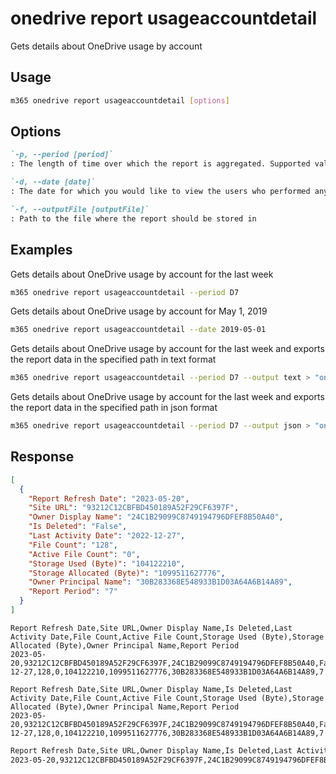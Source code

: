 
# onedrive report usageaccountdetail

Gets details about OneDrive usage by account

## Usage

```sh
m365 onedrive report usageaccountdetail [options]
```

## Options

```md defintion-list
`-p, --period [period]`
: The length of time over which the report is aggregated. Supported values `D7`, `D30`, `D90`, `D180`.

`-d, --date [date]`
: The date for which you would like to view the users who performed any activity. Supported date format is YYYY-MM-DD. Specify the date or period, but not both`

`-f, --outputFile [outputFile]`
: Path to the file where the report should be stored in
```

<Global />

## Examples

Gets details about OneDrive usage by account for the last week

```sh
m365 onedrive report usageaccountdetail --period D7
```

Gets details about OneDrive usage by account for May 1, 2019

```sh
m365 onedrive report usageaccountdetail --date 2019-05-01
```

Gets details about OneDrive usage by account for the last week and exports the report data in the specified path in text format

```sh
m365 onedrive report usageaccountdetail --period D7 --output text > "onedriveusageaccountdetail.txt"
```

Gets details about OneDrive usage by account for the last week and exports the report data in the specified path in json format

```sh
m365 onedrive report usageaccountdetail --period D7 --output json > "onedriveusageaccountdetail.json"
```

## Response

<Tabs>
  <TabItem value="JSON">

  ```json
  [
    {
      "Report Refresh Date": "2023-05-20",
      "Site URL": "93212C12CBFBD450189A52F29CF6397F",
      "Owner Display Name": "24C1B29099C8749194796DFEF8B50A40",
      "Is Deleted": "False",
      "Last Activity Date": "2022-12-27",
      "File Count": "128",
      "Active File Count": "0",
      "Storage Used (Byte)": "104122210",
      "Storage Allocated (Byte)": "1099511627776",
      "Owner Principal Name": "30B283368E548933B1D03A64A6B14A89",
      "Report Period": "7"
    }
  ]
  ```

  </TabItem>
  <TabItem value="Text">

  ```text
  Report Refresh Date,Site URL,Owner Display Name,Is Deleted,Last Activity Date,File Count,Active File Count,Storage Used (Byte),Storage Allocated (Byte),Owner Principal Name,Report Period
  2023-05-20,93212C12CBFBD450189A52F29CF6397F,24C1B29099C8749194796DFEF8B50A40,False,2022-12-27,128,0,104122210,1099511627776,30B283368E548933B1D03A64A6B14A89,7
  ```

  </TabItem>
  <TabItem value="CSV">

  ```csv
  Report Refresh Date,Site URL,Owner Display Name,Is Deleted,Last Activity Date,File Count,Active File Count,Storage Used (Byte),Storage Allocated (Byte),Owner Principal Name,Report Period
  2023-05-20,93212C12CBFBD450189A52F29CF6397F,24C1B29099C8749194796DFEF8B50A40,False,2022-12-27,128,0,104122210,1099511627776,30B283368E548933B1D03A64A6B14A89,7
  ```

  </TabItem>
  <TabItem value="Markdown">

  ```md
  Report Refresh Date,Site URL,Owner Display Name,Is Deleted,Last Activity Date,File Count,Active File Count,Storage Used (Byte),Storage Allocated (Byte),Owner Principal Name,Report Period
  2023-05-20,93212C12CBFBD450189A52F29CF6397F,24C1B29099C8749194796DFEF8B50A40,False,2022-12-27,128,0,104122210,1099511627776,30B283368E548933B1D03A64A6B14A89,7
  ```

  </TabItem>
</Tabs>

